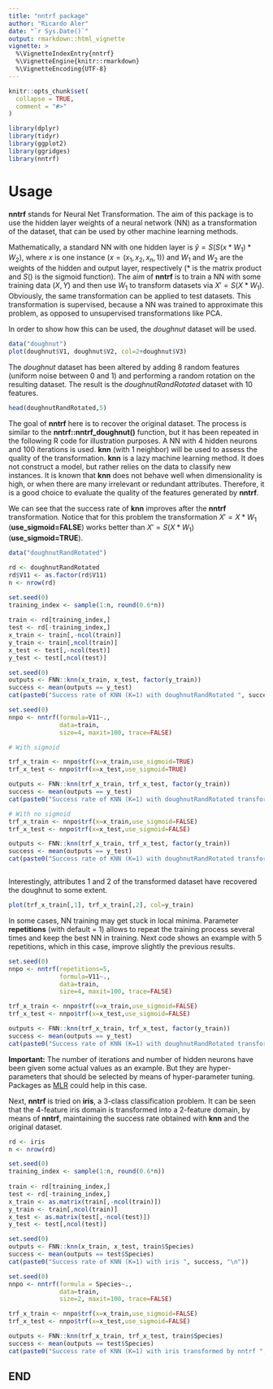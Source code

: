 ```yaml
---
title: "nntrf package"
author: "Ricardo Aler"
date: "`r Sys.Date()`"
output: rmarkdown::html_vignette
vignette: >
  %\VignetteIndexEntry{nntrf}
  %\VignetteEngine{knitr::rmarkdown}
  %\VignetteEncoding{UTF-8}
---
```


```r
knitr::opts_chunk$set(
  collapse = TRUE,
  comment = "#>"
)
```

```r
library(dplyr)
library(tidyr)
library(ggplot2)
library(ggridges)
library(nntrf)
```

# Usage

**nntrf** stands for Neural Net Transformation. The aim of this package is to use the hidden layer weights of a neural network (NN) as a transformation of the dataset, that can be used by other machine learning methods. 

Mathematically, a standard NN with one hidden layer is $\hat{y} = S(S(x*W_1)*W_2)$, where $x$ is one instance ($x = (x_1, x_2, x_n, 1)$) and $W_1$ and $W_2$ are the weights of the hidden and output layer, respectively ($*$ is the matrix product and $S()$ is the sigmoid function). The aim of **nntrf** is to train a NN with some training data $(X,Y)$ and then use $W_1$ to transform datasets via $X' = S(X*W_1)$. Obviously, the same transformation can be applied to test datasets. This transformation is supervised, because a NN was trained to approximate this problem, as opposed to unsupervised transformations like PCA.

In order to show how this can be used, the *doughnut* dataset will be used.

```r
data("doughnut")
plot(doughnut$V1, doughnut$V2, col=2+doughnut$V3)
```

The *doughnut* dataset has been altered by adding 8 random features (uniform noise between 0 and 1) and performing a random rotation on the resulting dataset. The result is the *doughnutRandRotated* dataset with 10 features. 

```r
head(doughnutRandRotated,5)
```

The goal of **nntrf** here is to recover the original dataset. The process is similar to the **nntrf::nntrf_doughnut()** function, but it has been repeated in the following R code for illustration purposes. A NN with 4 hidden neurons and 100 iterations is used. **knn** (with 1 neighbor) will be used to assess the quality of the transformation. **knn** is a lazy machine learning method. It does not construct a model, but rather relies on the data to classify new instances. It is known that **knn** does not behave well when dimensionality is high, or when there are many irrelevant or redundant attributes. Therefore, it is a good choice to evaluate the quality of the features generated by **nntrf**. 

We can see that the success rate of **knn** improves after the **nntrf** transformation. Notice that for this problem the transformation $X' = X*W_1$ (**use_sigmoid=FALSE**) works better than $X' = S(X*W_1)$ (**use_sigmoid=TRUE**).


```r
data("doughnutRandRotated")

rd <- doughnutRandRotated
rd$V11 <- as.factor(rd$V11)
n <- nrow(rd)

set.seed(0)
training_index <- sample(1:n, round(0.6*n))
  
train <- rd[training_index,]
test <- rd[-training_index,]
x_train <- train[,-ncol(train)]
y_train <- train[,ncol(train)]
x_test <- test[,-ncol(test)]
y_test <- test[,ncol(test)] 

set.seed(0)
outputs <- FNN::knn(x_train, x_test, factor(y_train))
success <- mean(outputs == y_test)
cat(paste0("Success rate of KNN (K=1) with doughnutRandRotated ", success, "\n"))

set.seed(0)
nnpo <- nntrf(formula=V11~.,
              data=train,
              size=4, maxit=100, trace=FALSE)

# With sigmoid

trf_x_train <- nnpo$trf(x=x_train,use_sigmoid=TRUE)
trf_x_test <- nnpo$trf(x=x_test,use_sigmoid=TRUE)

outputs <- FNN::knn(trf_x_train, trf_x_test, factor(y_train))
success <- mean(outputs == y_test)
cat(paste0("Success rate of KNN (K=1) with doughnutRandRotated transformed by nntrf with Sigmoid ", success, "\n"))

# With no sigmoid
trf_x_train <- nnpo$trf(x=x_train,use_sigmoid=FALSE)
trf_x_test <- nnpo$trf(x=x_test,use_sigmoid=FALSE)

outputs <- FNN::knn(trf_x_train, trf_x_test, factor(y_train))
success <- mean(outputs == y_test)
cat(paste0("Success rate of KNN (K=1) with doughnutRandRotated transformed by nntrf with no sigmoid ", success, "\n"))



```
Interestingly, attributes 1 and 2 of the transformed dataset have recovered the doughnut to some extent.

```r
plot(trf_x_train[,1], trf_x_train[,2], col=y_train)
```
In some cases, NN training may get stuck in local minima. Parameter **repetitions** (with default = 1) allows to repeat the training process several times and keep the best NN in training. Next code shows an example with 5 repetitions, which in this case, improve slightly the previous results. 

```r
set.seed(0)
nnpo <- nntrf(repetitions=5,
              formula=V11~.,
              data=train,
              size=4, maxit=100, trace=FALSE)

trf_x_train <- nnpo$trf(x=x_train,use_sigmoid=FALSE)
trf_x_test <- nnpo$trf(x=x_test,use_sigmoid=FALSE)

outputs <- FNN::knn(trf_x_train, trf_x_test, factor(y_train))
success <- mean(outputs == y_test)
cat(paste0("Success rate of KNN (K=1) with doughnutRandRotated transformed by nntrf ", success, "\n"))
```

**Important:** The number of iterations and number of hidden neurons have been given some actual values as an example. But they are hyper-parameters that should be selected by means of hyper-parameter tuning. Packages as [MLR](https://mlr.mlr-org.com/) could help in this case.

Next, **nntrf** is tried on **iris**, a 3-class classification problem. It can be seen that the 4-feature iris domain is transformed into a 2-feature domain, by means of **nntrf**, maintaining the success rate obtained with **knn** and the original dataset.

```r
rd <- iris
n <- nrow(rd)

set.seed(0)
training_index <- sample(1:n, round(0.6*n))
  
train <- rd[training_index,]
test <- rd[-training_index,]
x_train <- as.matrix(train[,-ncol(train)])
y_train <- train[,ncol(train)]
x_test <- as.matrix(test[,-ncol(test)])
y_test <- test[,ncol(test)]

set.seed(0)
outputs <- FNN::knn(x_train, x_test, train$Species)
success <- mean(outputs == test$Species)
cat(paste0("Success rate of KNN (K=1) with iris ", success, "\n"))

set.seed(0)
nnpo <- nntrf(formula = Species~.,
              data=train,
              size=2, maxit=100, trace=FALSE)

trf_x_train <- nnpo$trf(x=x_train,use_sigmoid=FALSE)
trf_x_test <- nnpo$trf(x=x_test,use_sigmoid=FALSE)

outputs <- FNN::knn(trf_x_train, trf_x_test, train$Species)
success <- mean(outputs == test$Species)
cat(paste0("Success rate of KNN (K=1) with iris transformed by nntrf ", success, "\n"))
```


## END
